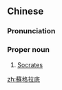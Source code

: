 {{also|苏格拉底}}
==Chinese==
{{zh-forms|s=苏格拉底|gloss=-}}
{{wikipedia|lang=zh}}

===Pronunciation===
{{zh-pron
|m=Sūgélādǐ
|c=sou1 gaak3 laai1 dai2
|cat=pn
}}

===Proper noun===
{{zh-proper noun}}

# [[Socrates]] {{gloss|Ancient Greek philosopher and surname}}

[[zh:蘇格拉底]]